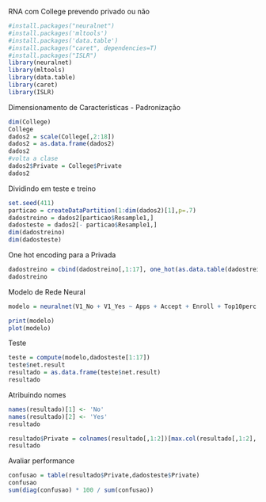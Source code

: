 
RNA com College prevendo privado ou não 

```{r}
#install.packages("neuralnet")
#install.packages('mltools')
#install.packages('data.table')
#install.packages("caret", dependencies=T)
#install.packages("ISLR")
library(neuralnet)
library(mltools)
library(data.table)
library(caret)
library(ISLR)
```
Dimensionamento de Características - Padronização
```{r}
dim(College)
College
dados2 = scale(College[,2:18])
dados2 = as.data.frame(dados2)
dados2
#volta a clase
dados2$Private = College$Private
dados2
```
Dividindo em teste e treino 
```{r}
set.seed(411)
particao = createDataPartition(1:dim(dados2)[1],p=.7)
dadostreino = dados2[particao$Resample1,]
dadosteste = dados2[- particao$Resample1,]
dim(dadostreino)
dim(dadosteste)
```
One hot encoding para a Privada
```{r}
dadostreino = cbind(dadostreino[,1:17], one_hot(as.data.table(dadostreino[,18])))
dadostreino
```
Modelo de Rede Neural
```{r}
modelo = neuralnet(V1_No + V1_Yes ~ Apps + Accept + Enroll + Top10perc + Top25perc + F.Undergrad + P.Undergrad + Outstate + Room.Board + Books + Personal + PhD + Terminal + S.F.Ratio + perc.alumni + Expend + Grad.Rate, dadostreino, hidden=c(9,4))

print(modelo)
plot(modelo)
```
Teste
```{r}
teste = compute(modelo,dadosteste[1:17]) 
teste$net.result
resultado = as.data.frame(teste$net.result)
resultado
```
Atribuindo nomes
```{r}
names(resultado)[1] <- 'No'
names(resultado)[2] <- 'Yes'
resultado
```

```{r}
resultado$Private = colnames(resultado[,1:2])[max.col(resultado[,1:2], ties.method = 'first')]
resultado
```
Avaliar performance 
```{r}
confusao = table(resultado$Private,dadosteste$Private)
confusao
sum(diag(confusao) * 100 / sum(confusao))
```


